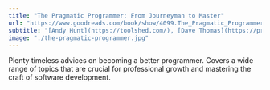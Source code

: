 ```yaml
---
title: "The Pragmatic Programmer: From Journeyman to Master"
url: "https://www.goodreads.com/book/show/4099.The_Pragmatic_Programmer"
subtitle: "[Andy Hunt](https://toolshed.com/), [Dave Thomas](https://pragdave.me/)"
image: "./the-pragmatic-programmer.jpg"
---
```


Plenty timeless advices on becoming a better programmer. Covers a wide range of topics that are crucial for professional growth and mastering the craft of software development.
